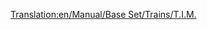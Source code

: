 [[Translation:en/Manual/Base Set/Trains/T.I.M.]]
{{ru/Перевод|en/Manual/Base Set/Trains/T.I.M.|1}}
{{ru/Manual/Base Set/Trains/Поезда|Image=[[File:en/Manual/Base Set/Trains/Tim.png]]
|Имя|Name="T.I.M."
|Cost= 2,343,750 р ($93.750)
|Speed=241 км/ч (150 миль/ч)
|Weight=90 т
|Power=7.000 л.с. (5.220 кВт)
|Annual= 168,700 р ($6.748)
|Designed=1984
|Lifespan=25
|Capacity=н/д
|Description=Это парный локомотив, способный ускоряться на 64 км/ч быстрее, чем следующий лучший в этой категории - [[ru/Manual/Base Set/Trains/SH '40'|SH "40"]]. Быстрее него(на электриф. ЖД) только [[ru/Manual/Base Set/Trains/AsiaStar|AsiaStar]].
|Real-life=Этот поезд в игре Transport Tycoon соотвествует ранней модели французского [https://www.wikipedia.org/wiki/TGV TGV] (Train à Grande Vitesse).
}}